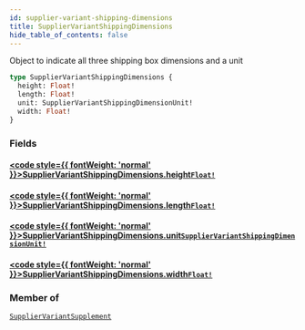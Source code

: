 ```yaml
---
id: supplier-variant-shipping-dimensions
title: SupplierVariantShippingDimensions
hide_table_of_contents: false
---
```








Object to indicate all three shipping box dimensions and a unit

```graphql
type SupplierVariantShippingDimensions {
  height: Float!
  length: Float!
  unit: SupplierVariantShippingDimensionUnit!
  width: Float!
}
```


### Fields

#### [<code style={{ fontWeight: 'normal' }}>SupplierVariantShippingDimensions.<b>height</b></code>](#)<Bullet />[`Float!`](/supply/api/graphql-admin/reference/scalars/float) <Badge class="secondary" text="non-null"/> <Badge class="secondary" text="scalar"/>
> 
> 

#### [<code style={{ fontWeight: 'normal' }}>SupplierVariantShippingDimensions.<b>length</b></code>](#)<Bullet />[`Float!`](/supply/api/graphql-admin/reference/scalars/float) <Badge class="secondary" text="non-null"/> <Badge class="secondary" text="scalar"/>
> 
> 

#### [<code style={{ fontWeight: 'normal' }}>SupplierVariantShippingDimensions.<b>unit</b></code>](#)<Bullet />[`SupplierVariantShippingDimensionUnit!`](/supply/api/graphql-admin/reference/enums/supplier-variant-shipping-dimension-unit) <Badge class="secondary" text="non-null"/> <Badge class="secondary" text="enum"/>
> 
> 

#### [<code style={{ fontWeight: 'normal' }}>SupplierVariantShippingDimensions.<b>width</b></code>](#)<Bullet />[`Float!`](/supply/api/graphql-admin/reference/scalars/float) <Badge class="secondary" text="non-null"/> <Badge class="secondary" text="scalar"/>
> 
> 



### Member of

[`SupplierVariantSupplement`](/supply/api/graphql-admin/reference/objects/supplier-variant-supplement)  <Badge class="secondary" text="object"/>




